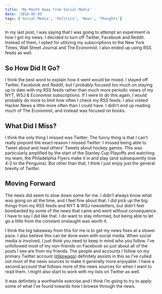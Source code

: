 ```yaml
---
title: 'My Month Away from Social Media'
date: '2018-05-05'
tags: ['Social Media', 'Politics', 'News', 'Thoughts']
---
```


In my last post, I was saying that I was going to attempt an experiment in how I got my news. I decided to turn off Twitter, Facebook and Reddit. Instead of them, I opted for utilizing my subscriptions to the New York Times, Wall Street Journal and The Economist. I also ended up using RSS feeds as well.

## So How Did It Go?

I think the best word to explain how it went would be mixed. I stayed off Twitter, Facebook and Reddit, but I probably focused too much on staying up to date with my RSS feeds rather than much more periodic views of my NYT, WSJ & Economist subscriptions. If I were to do this again, I would probably do more to limit how often I check my RSS feeds. I also visited Hacker News a little more often than I could have. I didn’t end up reading much of The Economist, and instead was focused on books.

## What Did I Miss?

I think the only thing I missed was Twitter. The funny thing is that I can’t really pinpoint the exact reason I missed Twitter. I missed being able to Tweet about and read others’ Tweets about hockey games. This was particularly amplified by the start of the Stanley Cup Playoffs and watching my team, the Philadelphia Flyers make it in and play (and subsequently lose 4-2 to the Penguins). But other than that, I think I just enjoy just the general brevity of Twitter.

## Moving Forward

The news did seem to slow down some for me. I didn’t always know what was going on all the time, and I feel fine about that. I did pick up the big things from my RSS feeds and NYT & WSJ newsletters, but didn’t feel bombarded by some of the news that came and went without consequence. I have to say I did like that. I do want to stay informed, but being able to let go a little from the constant onslaught was worth it.

I think the big takeaway from this for me is to get my news fixes at a slower pace. I also believe this can be done even with social media. When social media is involved, I just think you need to keep in mind who you follow. I’ve unfollowed most of my non-friends on Facebook so just about all of the posts I see are from my friends. The people and accounts I follow on my primary Twitter account ([@kpwags](https://www.twitter.com/kpwags)) definitely assists in this as I’ve culled out most of the news sources to make it generally more enjoyable. I have a second account that follows more of the news sources for when I want to read them. I might also start to work with my lists on Twitter as well.

It was definitely a worthwhile exercise and I think I’m going to try to apply some of what I’ve found towards how I browse through the news.
